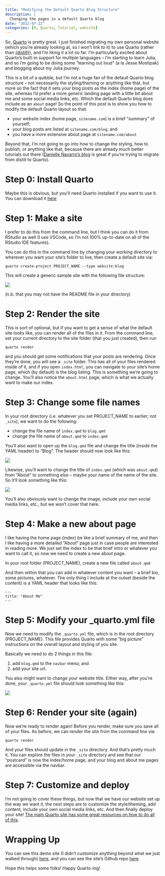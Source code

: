 ```yaml
---
title: "Modifying the Default Quarto Blog Structure"
description: |
  Changing the pages in a default Quarto blog
date: "2022-07-22"
categories: [R, Quarto, Tutorial, website]
---
```


So, [Quarto](https://quarto.org) is pretty great. I just finished migrating my own personal website (which you're already looking at, so I won't link to it) to use Quarto (rather than [{distill}](https://rstudio.github.io/distill/)), and I'm liking it a lot so far. I'm particularly excited about Quarto's built-in support for multiple languages -- I'm starting to learn Julia, and so I'm going to be doing some "learning out loud" (a la Jesse Mostipak) and blogging about my Julia journey.

This is a bit of a quibble, but I'm not a huge fan of the default Quarto blog structure -- not necessarily the styling/theming or anything like that, but more so the fact that it sets your blog posts as the index (home page) of the site, whereas I'd prefer a more generic landing page with a little bit about me and some social media links, etc. Which the default Quarto blog does include as an `about` page! So the point of this post is to show you how to modify the default Quarto layout so that:

- your website index (home page, `sitename.com`) is a brief "summary" of yourself;
- your blog posts are listed at `sitename.com/blog`; and
- you have a more extensive about page at `sitename.com/about`

Beyond that, I'm not going to go into how to change the styling, how to publish, or anything like that, because there are already much better tutorials out there ([Danielle Navarro's blog](https://blog.djnavarro.net/posts/2022-04-20_porting-to-quarto/) is great if you're trying to migrate from distill to Quarto).

# Step 0: Install Quarto

Maybe this is obvious, but you'll need Quarto installed if you want to use it. You can download it [here](https://quarto.org/docs/get-started/)

# Step 1: Make a site

I prefer to do this from the command line, but I think you can do it from RStudio as well (I use VSCode, so I'm not 100% up-to-date on all of the RStudio IDE features).

You can do this in the command line by changing your working directory to wherever you want your site's folder to live, then create a default site via:

```
quarto create-project PROJECT_NAME --type website:blog
```

This will create a generic sample site with the following file structure:

![](img/default_tree.png)

(n.b. that you may not have the README file in your directory)

# Step 2: Render the site

This is sort of optional, but if you want to get a sense of what the default site looks like, you can render all of the files in it. From the command line, set your current directory to the site folder (that you just created), then run

```
quarto render
```

and you should get some notifications that your posts are rendering. Once they're done, you will see a `_site` folder. This has all of your files rendered inside of it, and if you open `index.html`, you can navigate to your site's home page, which (by default) is the blog listing. This is something we're going to change. You'll also notice the `about.html` page, which is what we actually want to make our index.

# Step 3: Change some file names

In your root directory (i.e. whatever you set PROJECT_NAME to earlier; not `_site`), we want to do the following:

- change the file name of `index.qmd` to `blog.qmd`
- change the file name of `about.qmd` to `index.qmd`

You'll also want to open up the `blog.qmd` file and change the title (inside the YAML header) to "Blog". The header should now look like this:

![](img/blog_yaml.png)

Likewise, you'll want to change the title of `index.qmd` (which was `about.qmd`) from "About" to something else -- maybe your name of the name of the site. So it'll look something like this:

![](img/index_yaml.png)

You'll also obviously want to change the image, include your own social media links, etc., but we won't cover that here.

# Step 4: Make a new about page

I like having the home page (index) be like a brief summary of me, and then I like having a more detailed "About" page just in case people are interested in reading more. We just set the index to be that brief intro or whatever you want to call it, so now we need to create a new about page.

In your root folder (PROJECT_NAME), create a new file called `about.qmd`

And then within that you can add in whatever content you want -- a brief bio, some pictures, whatever. The only thing I include at the outset (beside the content) is a YAML header that looks like this:

```
---
title: "About Me"
---
```

# Step 5: Modify your _quarto.yml file

Now we need to modify the `_quarto.yml` file, which is in the root directory (PROJECT_NAME). This file provides Quarto with some "big picture" instructions on the overall layout and styling of you site.

Basically we need to do 2 things in this file:

1. add `blog.qmd` to the `navbar` menu; and
2. add your site url.

You also might want to change your website title. Either way, after you're done, your `_quarto.yml` file should look something like this:

![](img/quarto_yml.png)

# Step 6: Render your site (again)

Now we're ready to render again! Before you render, make sure you save all of your files. As before, we can render the site from the command line via:

```
quarto render
```

And your files should update in the `_site` directory. And that's pretty much it. You can explore the files in your `_site` directory and see that our "postcard" is now the index/home page, and your blog and about me pages are accessible via the navbar.

# Step 7: Customize and deploy

I'm not going to cover these things, but now that we have our website set up the way we want it, the next steps are to customize the style/theming, add content, include your own social media links, etc. And then finally deploy your site! [The main Quarto site has some great resources on how to do all of this](https://quarto.org/docs/websites/website-blog.html).

# Wrapping Up

You can see this demo site (I didn't customize anything beyond what we just walked through) [here](https://demo-quarto-site.netlify.app/), and you can see the site's Github repo [here](https://github.com/ekholme/demo_quarto_site)

Hope this helps some folks! Happy Quarto-ing!